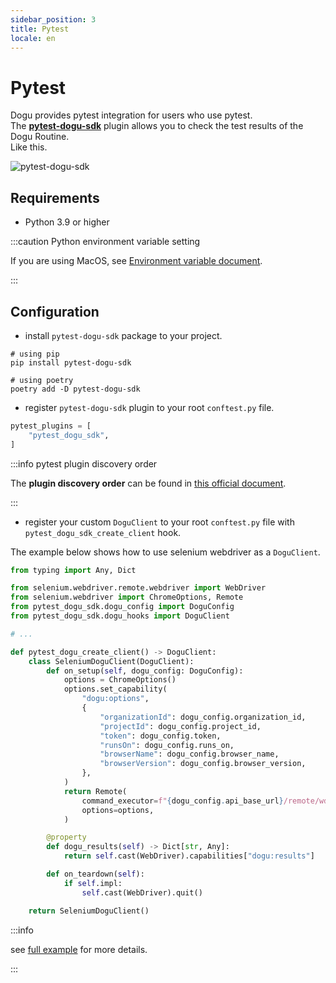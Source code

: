 ```yaml
---
sidebar_position: 3
title: Pytest
locale: en
---
```


# Pytest

Dogu provides pytest integration for users who use pytest.  
The [**pytest-dogu-sdk**](https://pypi.org/project/pytest-dogu-sdk) plugin allows you to check the test results of the Dogu Routine.  
Like this.

![pytest-dogu-sdk](/img/testing-framework-support/pytest.png)

## Requirements

- Python 3.9 or higher

:::caution Python environment variable setting

If you are using MacOS, see [Environment variable document](/device-farm/host#environment-variable).

:::

## Configuration

- install `pytest-dogu-sdk` package to your project.

```shell
# using pip
pip install pytest-dogu-sdk

# using poetry
poetry add -D pytest-dogu-sdk
```

- register `pytest-dogu-sdk` plugin to your root `conftest.py` file.

```python
pytest_plugins = [
    "pytest_dogu_sdk",
]
```

:::info pytest plugin discovery order

The **plugin discovery order** can be found in [this official document](https://docs.pytest.org/en/7.1.x/how-to/writing_plugins.html#plugin-discovery-order-at-tool-startup).

:::

- register your custom `DoguClient` to your root `conftest.py` file with `pytest_dogu_sdk_create_client` hook.

The example below shows how to use selenium webdriver as a `DoguClient`.

```python
from typing import Any, Dict

from selenium.webdriver.remote.webdriver import WebDriver
from selenium.webdriver import ChromeOptions, Remote
from pytest_dogu_sdk.dogu_config import DoguConfig
from pytest_dogu_sdk.dogu_hooks import DoguClient

# ...

def pytest_dogu_create_client() -> DoguClient:
    class SeleniumDoguClient(DoguClient):
        def on_setup(self, dogu_config: DoguConfig):
            options = ChromeOptions()
            options.set_capability(
                "dogu:options",
                {
                    "organizationId": dogu_config.organization_id,
                    "projectId": dogu_config.project_id,
                    "token": dogu_config.token,
                    "runsOn": dogu_config.runs_on,
                    "browserName": dogu_config.browser_name,
                    "browserVersion": dogu_config.browser_version,
                },
            )
            return Remote(
                command_executor=f"{dogu_config.api_base_url}/remote/wd/hub",
                options=options,
            )

        @property
        def dogu_results(self) -> Dict[str, Any]:
            return self.cast(WebDriver).capabilities["dogu:results"]

        def on_teardown(self):
            if self.impl:
                self.cast(WebDriver).quit()

    return SeleniumDoguClient()
```

:::info

see [full example](https://github.com/dogu-team/dogu-examples/tree/main/selenium/python/pytest) for more details.

:::
